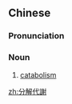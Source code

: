 {{also|分解代谢}}
==Chinese==
{{zh-forms|s=分解代谢|type=22}}
{{wikipedia|lang=zh}}

===Pronunciation===
{{zh-pron
|m=fēnjiě dàixiè
|cat=n
}}

===Noun===
{{zh-noun}}

# {{lb|zh|biochemistry}} [[catabolism]]

[[zh:分解代謝]]